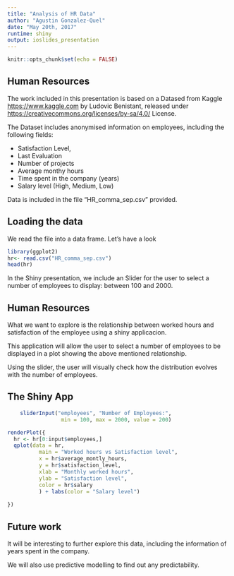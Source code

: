---
title: "Analysis of HR Data"
author: "Agustin Gonzalez-Quel"
date: "May 20th, 2017"
runtime: shiny
output: ioslides_presentation
---

```{r setup, include=FALSE}
knitr::opts_chunk$set(echo = FALSE)
```

## Human Resources {.smaller}

The work included in this presentation is based on a Datased from Kaggle <https://www.kaggle.com> by Ludovic Benistant, released under  <https://creativecommons.org/licenses/by-sa/4.0/> License.

The Dataset includes anonymised information on employees, including the following fields:

- Satisfaction Level,
- Last Evaluation
- Number of projects
- Average monthy hours
- Time spent in the company (years)
- Salary level (High, Medium, Low)

Data is included in the file "HR_comma_sep.csv" provided.

## Loading the data {.smaller}

We read the file into a data frame. Let's have a look

```{r, echo = TRUE, warning = FALSE, message=FALSE}
library(ggplot2)
hr<- read.csv("HR_comma_sep.csv")
head(hr)
```

In the Shiny presentation, we include an Slider for the user to select a number of employees to display: between 100 and 2000.

## Human Resources {.smaller}

What we want to explore is the relationship between worked hours and satisfaction of the employee using a shiny applicacion.

This application will allow the user to select a number of employees to be displayed in a plot showing the above mentioned relationship.

Using the slider, the user will visually check how the distribution evolves with the number of employees.

## The Shiny App {.smaller}

```{r echo = FALSE}
    sliderInput("employees", "Number of Employees:", 
                 min = 100, max = 2000, value = 200)
```

```{r echo = FALSE}
renderPlot({
  hr <- hr[0:input$employees,]
  qplot(data = hr,
          main = "Worked hours vs Satisfaction level",
          x = hr$average_montly_hours, 
          y = hr$satisfaction_level,
          xlab = "Monthly worked hours",
          ylab = "Satisfaction level",
          color = hr$salary
          ) + labs(color = "Salary level")
  
})
```

## Future work

It will be interesting to further explore this data, including the information of years spent in the company.

We will also use predictive modelling to find out any predictability.
